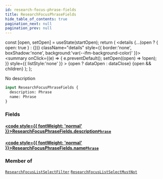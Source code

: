 ```yaml
---
id: research-focus-phrase-fields
title: ResearchFocusPhraseFields
hide_table_of_contents: true
pagination_next: null
pagination_prev: null
---
```







  const [open, setOpen] = useState(startOpen);
  return (
    <details {...(open ? { open: true } : {})} className="details" style={{ border:'none', boxShadow:'none', background:'var(--ifm-background-color)' }}>
      <summary
        onClick={(e) => {
          e.preventDefault();
          setOpen((open) => !open);
        }}
        style={{ listStyle:'none' }}
      >
      {open ? dataOpen : dataClose}
      </summary>
      {open && children}
    </details>
  );
};




No description


```graphql
input ResearchFocusPhraseFields {
  description: Phrase
  name: Phrase
}
```




### Fields

#### [<code style={{ fontWeight: 'normal' }}>ResearchFocusPhraseFields.<b>description</b></code>](#)<Bullet />[`Phrase`](/cris/inputs/phrase) <Badge class="secondary" text="input"/>
> 
> 

#### [<code style={{ fontWeight: 'normal' }}>ResearchFocusPhraseFields.<b>name</b></code>](#)<Bullet />[`Phrase`](/cris/inputs/phrase) <Badge class="secondary" text="input"/>
> 
> 



### Member of

[`ResearchFocusListSelectFilter`](/cris/inputs/research-focus-list-select-filter)  <Badge class="secondary" text="input"/><Bullet />[`ResearchFocusListSelectMustNot`](/cris/inputs/research-focus-list-select-must-not)  <Badge class="secondary" text="input"/>

